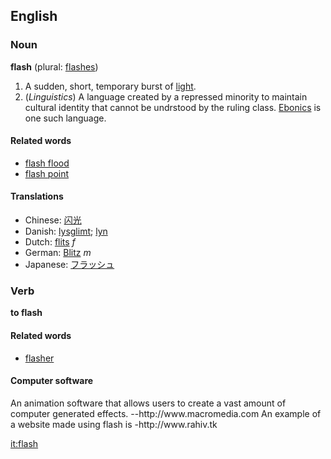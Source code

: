 ==English==
===Noun===
'''flash''' (plural: [[flashes]])

#A sudden, short, temporary burst of [[light]].
#(''Linguistics'') A language created by a repressed minority to maintain cultural identity that cannot be undrstood by the ruling class. [[Ebonics]] is one such language.

====Related words====
*[[flash flood]]
*[[flash point]]

====Translations====
*Chinese: [[闪光]]
*Danish: [[lysglimt]]; [[lyn]]
*Dutch: [[flits]] ''f''
*German: [[Blitz]] ''m''
*Japanese: [[フラッシュ]]

===Verb===
'''to flash'''

====Related words====
*[[flasher]]

====Computer software====
An animation software that allows users to create a vast amount of computer generated effects.
--http://www.macromedia.com
An example of a website made using flash is
-http://www.rahiv.tk

[[it:flash]]